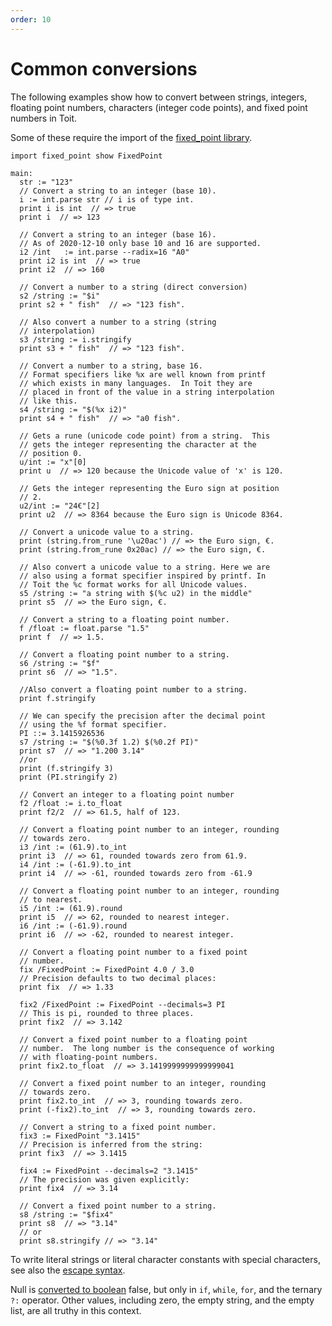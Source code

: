 ```yaml
---
order: 10
---
```


# Common conversions

The following examples show how to convert between strings, integers, floating point
numbers, characters (integer code points), and fixed point numbers in Toit.

Some of these require the import of the [fixed_point library](https://libs.toit.io/fixed_point/library-summary).

```
import fixed_point show FixedPoint

main:
  str := "123"
  // Convert a string to an integer (base 10).
  i := int.parse str // i is of type int.
  print i is int  // => true
  print i  // => 123

  // Convert a string to an integer (base 16).
  // As of 2020-12-10 only base 10 and 16 are supported.
  i2 /int   := int.parse --radix=16 "A0"
  print i2 is int  // => true
  print i2  // => 160

  // Convert a number to a string (direct conversion)
  s2 /string := "$i"
  print s2 + " fish"  // => "123 fish".

  // Also convert a number to a string (string
  // interpolation)
  s3 /string := i.stringify
  print s3 + " fish"  // => "123 fish".

  // Convert a number to a string, base 16.
  // Format specifiers like %x are well known from printf
  // which exists in many languages.  In Toit they are
  // placed in front of the value in a string interpolation
  // like this.
  s4 /string := "$(%x i2)"
  print s4 + " fish"  // => "a0 fish".

  // Gets a rune (unicode code point) from a string.  This
  // gets the integer representing the character at the
  // position 0.
  u/int := "x"[0]
  print u  // => 120 because the Unicode value of 'x' is 120.

  // Gets the integer representing the Euro sign at position
  // 2.
  u2/int := "24€"[2]
  print u2  // => 8364 because the Euro sign is Unicode 8364.

  // Convert a unicode value to a string.
  print (string.from_rune '\u20ac') // => the Euro sign, €.
  print (string.from_rune 0x20ac) // => the Euro sign, €.

  // Also convert a unicode value to a string. Here we are
  // also using a format specifier inspired by printf. In
  // Toit the %c format works for all Unicode values.
  s5 /string := "a string with $(%c u2) in the middle"
  print s5  // => the Euro sign, €.

  // Convert a string to a floating point number.
  f /float := float.parse "1.5"
  print f  // => 1.5.

  // Convert a floating point number to a string.
  s6 /string := "$f"
  print s6  // => "1.5".

  //Also convert a floating point number to a string.
  print f.stringify

  // We can specify the precision after the decimal point
  // using the %f format specifier.
  PI ::= 3.1415926536
  s7 /string := "$(%0.3f 1.2) $(%0.2f PI)"
  print s7  // => "1.200 3.14"
  //or
  print (f.stringify 3)
  print (PI.stringify 2)

  // Convert an integer to a floating point number
  f2 /float := i.to_float
  print f2/2  // => 61.5, half of 123.

  // Convert a floating point number to an integer, rounding
  // towards zero.
  i3 /int := (61.9).to_int
  print i3  // => 61, rounded towards zero from 61.9.
  i4 /int := (-61.9).to_int
  print i4  // => -61, rounded towards zero from -61.9

  // Convert a floating point number to an integer, rounding
  // to nearest.
  i5 /int := (61.9).round
  print i5  // => 62, rounded to nearest integer.
  i6 /int := (-61.9).round
  print i6  // => -62, rounded to nearest integer.

  // Convert a floating point number to a fixed point
  // number.
  fix /FixedPoint := FixedPoint 4.0 / 3.0
  // Precision defaults to two decimal places:
  print fix  // => 1.33

  fix2 /FixedPoint := FixedPoint --decimals=3 PI
  // This is pi, rounded to three places.
  print fix2  // => 3.142

  // Convert a fixed point number to a floating point
  // number.  The long number is the consequence of working
  // with floating-point numbers.
  print fix2.to_float  // => 3.1419999999999999041

  // Convert a fixed point number to an integer, rounding
  // towards zero.
  print fix2.to_int  // => 3, rounding towards zero.
  print (-fix2).to_int  // => 3, rounding towards zero.

  // Convert a string to a fixed point number.
  fix3 := FixedPoint "3.1415"
  // Precision is inferred from the string:
  print fix3  // => 3.1415

  fix4 := FixedPoint --decimals=2 "3.1415"
  // The precision was given explicitly:
  print fix4  // => 3.14

  // Convert a fixed point number to a string.
  s8 /string := "$fix4"
  print s8  // => "3.14"
  // or
  print s8.stringify // => "3.14"
```

To write literal strings or literal character constants with
special characters, see also the
[escape syntax](../strings#escaped-characters).

Null is [converted to boolean](../booleans)
false, but only in `if`,
`while`, `for`, and the ternary `?:` operator.  Other
values, including zero, the empty string, and the empty
list, are all truthy in this context.
